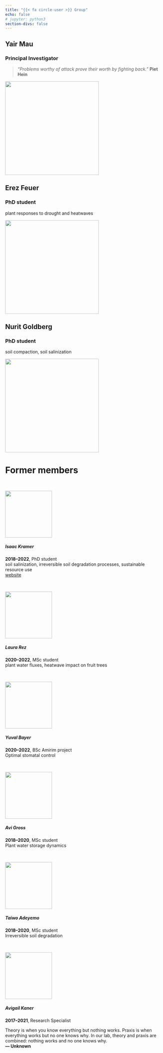 ```yaml
---
title: "{{< fa circle-user >}} Group"
echo: false
# jupyter: python3
section-divs: false
---
```


<link rel="stylesheet" href="https://use.fontawesome.com/releases/v5.10.2/css/all.css">


<!-- learn more about fenced divs here:
https://bookdown.org/yihui/rmarkdown-cookbook/multi-column.html -->

::: {layout="[30,20]" layout-valign="center"}
:::: text_here
## Yair Mau
### Principal Investigator
> *“Problems worthy of attack prove their worth by fighting back.”*  **Piet Hein**
::::
:::: picture_here
<img src="archive/images/group/yair2022.png" border="0" alt="" width="300px" class="rounded-circle"/>
::::
:::

<!-- ------------ -->

::: {layout="[30,20]"}
:::: text_here
## Erez Feuer
### PhD student

plant responses to drought and heatwaves

::::
:::: picture_here
<img src="archive/images/group/erez-500px.png" border="0" alt="" width="300px" class="rounded-circle"/>
::::
:::



<!-- ------------ -->

::: {layout="[30,20]"}
:::: text_here
## Nurit Goldberg
### PhD student

soil compaction, soil salinization

::::
:::: picture_here
<img src="archive/images/group/nurit-goldberg.png" border="0" alt="" width="300px" class="rounded-circle"/>
::::
:::
<!-- ------------ -->



# Former members

<!-- vertical alignment
https://quarto.org/docs/authoring/figures.html#vertical-alignment -->

<!-- ::: {layout="[5,30]" layout-valign="center"}
:::: picture_here
<img src="archive/images/group/laura-500px.png" border="0" alt="" width="100px" class="rounded-circle zoom"/>
::::
:::: text_here
##### Laura Rez
**2020--2022**, MSc student  
::::
::: -->

<!-- ------------ -->

<br>

::: {layout="[5,10,30]"  layout-valign="center"}
:::: stam
::::
:::: picture_here
<img src="archive/images/group/isaac-500px.jpg" border="0" alt="" width="150px" class="rounded-circle zoom"/>
::::
:::: text_here
##### Isaac Kramer
**2018--2022**, PhD student  
soil salinization, irreversible soil degradation processes, sustainable resource use  
[website](https://github.com/isaackramer)
::::
:::

<br>

::: {layout="[10,30,5]" layout-valign="center"}
:::: picture_here
<img src="archive/images/group/laura-500px.png" border="0" alt="" width="150px" class="rounded-circle zoom"/>
::::
:::: text_here
##### Laura Rez
**2020--2022**, MSc student  
plant water fluxes, heatwave impact on fruit trees
::::
:::: stam
::::
:::

<br>

::: {layout="[5,10,30]"  layout-valign="center"}
:::: stam
::::
:::: picture_here
<img src="archive/images/group/yuval-500px.png" border="0" alt="" width="150px" class="rounded-circle zoom"/>
::::
:::: text_here
##### Yuval Bayer
**2020--2022**, BSc Amirim project  
Optimal stomatal control
::::
:::

<br>

::: {layout="[10,30,5]" layout-valign="center"}
:::: picture_here
<img src="archive/images/group/avi-500px.jpg" border="0" alt="" width="150px" class="rounded-circle zoom"/>
::::
:::: text_here
##### Avi Gross
**2018--2020**, MSc student  
Plant water storage dynamics
::::
:::: stam
::::
:::

<br>

::: {layout="[5,10,30]" layout-valign="center"}
:::: stam
::::
:::: picture_here
<img src="archive/images/group/taiwo-500px.png" border="0" alt="" width="150px" class="rounded-circle zoom"/>
::::
:::: text_here
##### Taiwo Adeyemo
**2018--2020**, MSc student  
Irreversible soil degradation
::::
:::

<br>

::: {layout="[10,30,5]" layout-valign="center"}
:::: picture_here
<img src="archive/images/group/avigail-500px.jpg" border="0" alt="" width="150px" class="rounded-circle zoom"/>
::::
:::: text_here
##### Avigail Kaner
**2017--2021**, Research Specialist  
::::
:::: stam
::::
:::

<div class="alert alert-success">
  Theory is when you know everything but nothing works. Praxis is when everything works but no one knows why. In our lab, theory and praxis are combined: nothing works and no one knows why.  
  <strong>— Unknown</strong>
</div>